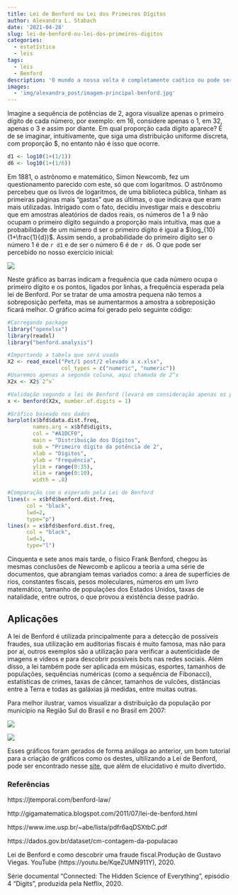 ```yaml
---
title: Lei de Benford ou Lei dos Primeiros Dígitos
author: Alexandra L. Stabach
date: '2021-04-28'
slug: lei-de-benford-ou-lei-dos-primeiros-digitos
categories:
  - estatística
  - leis
tags:
  - leis
  - Benford
description: 'O mundo a nossa volta é completamente caótico ou pode ser facilmente compreentido por regras simples? A Lei de Benford encontra uma certa ordem em meio a aleatoriedade dos dados.'
images:
  - 'img/alexandra_post/imagem-principal-benford.jpg'
---
```

Imagine a sequência de potências de 2, agora visualize apenas o primeiro dígito de cada número, por exemplo: em 16, considere apenas o 1, em 32, apenas o 3 e assim por diante. Em qual proporção cada dígito aparece? É de se imaginar, intuitivamente, que siga uma distribuição uniforme discreta, com proporção $\frac{1}{9}, no entanto não é isso que ocorre.

```r
d1 <- log10(1+(1/1))
d6 <- log10(1+(1/6))
```

Em 1881, o astrônomo e matemático, Simon Newcomb, fez um questionamento parecido com este, só que com logaritmos. O astrônomo percebeu que os livros de logaritmos, de uma biblioteca pública, tinham as primeiras páginas mais “gastas” que as últimas, o que indicava que eram mais utilizadas. Intrigado com o fato, decidiu investigar mais e descobriu que em amostras aleatórios de dados reais, os números de 1 a 9 não ocupam o primeiro dígito seguindo a proporção mais intuitiva, mas que a probabilidade de um número d ser o primeiro dígito é igual a $\log_{10} (1+\frac{1}{d})$. Assim sendo, a probabilidade do primeiro dígito ser o número 1 é de `r d1` e de ser o número 6 é de `r d6`. O que pode ser percebido no nosso exercício inicial:

![](images/distribuicao-do-primeiro-digito-da-potencia-de-2.png)

Neste gráfico as barras indicam a frequência que cada número ocupa o primeiro dígito e os pontos, ligados por linhas, a frequência esperada pela lei de Benford. Por se tratar de uma amostra pequena não temos a sobreposição perfeita, mas se aumentarmos a amostra a sobreposição ficará melhor. O gráfico acima foi gerado pelo seguinte código:

```r
#Carregando package
library("openxlsx")
library(readxl)
library("benford.analysis")

#Importando a tabela que será usada
X2 <- read_excel("Pet/1 post/2 elevado a x.xlsx", 
                 col_types = c("numeric", "numeric"))
#Usaremos apenas a segunda coluna, aqui chamada de 2^x
X2x <- X2$`2^x`

#Validação segundo a lei de Benford (levará em consideração apenas os primeiros dígitos)
x <- benford(X2x, number.of.digits = 1)

#Gráfico baseado nos dados
barplot(x$bfd$data.dist.freq,
        names.arg = x$bfd$digits,
        col = "#A1DCF0",                
        main = "Distribuição dos Dígitos",
        sub = "Primeiro dígito da potência de 2",
        xlab = "Dígitos",                
        ylab = "Frequência",                   
        ylim = range(0:35),            
        xlim = range(0:10),              
        width = .8)

#Comparação com o esperado pela Lei de Benford
lines(x = x$bfd$benford.dist.freq,   
      col = "black",                     
      lwd=2,                        
      type="p") 
lines(x = x$bfd$benford.dist.freq,   
      col = "black",                     
      lwd=3,                        
      type="l") 
```

Cinquenta e sete anos mais tarde, o físico Frank Benford, chegou às mesmas conclusões de Newcomb e aplicou a teoria a uma série de documentos, que abrangiam temas variados como: a área de superfícies de rios, constantes fiscais, pesos moleculares, números em um livro matemático, tamanho de populações dos Estados Unidos, taxas de natalidade, entre outros, o que provou a existência desse padrão.

## Aplicações

A lei de Benford é utilizada principalmente para a detecção de possíveis fraudes, sua utilização em auditorias fiscais é muito famosa, mas não para por aí, outros exemplos são a utilização para verificar a autenticidade de imagens e vídeos e para descobrir possíveis bots nas redes sociais. Além disso, a lei também pode ser aplicada em músicas, esportes, tamanhos de populações, sequências numéricas (como a sequência de Fibonacci), estatísticas de crimes, taxas de câncer, tamanhos de vulcões, distâncias entre a Terra e todas as galáxias já medidas, entre muitas outras. 
  
Para melhor ilustrar, vamos visualizar a distribuição da população por município na Região Sul do Brasil e no Brasil em 2007:

![](images/distribuicao-do-primeiro-digito-no-numero-de-habitantes-por-municipio-na-regiao-sul.png)

![](images/distribucao-do-primeiro-digito-do-numero-de-habitantes-por-municipio-no-brasil.png)

Esses gráficos foram gerados de forma análoga ao anterior, um bom tutorial para a criação de gráficos como os destes, ultilizando a Lei de Benford, pode ser encontrado nesse [site](https://jtemporal.com/benford-law/), que além de elucidativo é muito divertido. 

### Referências

https://jtemporal.com/benford-law/

http://gigamatematica.blogspot.com/2011/07/lei-de-benford.html

https://www.ime.usp.br/~abe/lista/pdfr6aqDSXtbC.pdf

https://dados.gov.br/dataset/cm-contagem-da-populacao

Lei de Benford e como descobrir uma fraude fiscal.Produção de Gustavo Viegas. YouTube (https://youtu.be/KqeZUMN911Y), 2020.

Série documental "Connected: The Hidden Science of Everything", episódio 4 “Digits”, produzida pela Netflix, 2020.